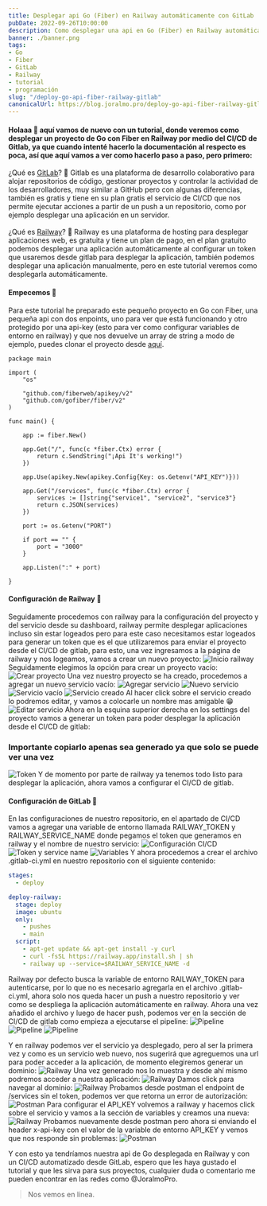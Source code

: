 ```yaml
---
title: Desplegar api Go (Fiber) en Railway automáticamente con GitLab
pubDate: 2022-09-26T10:00:00
description: Como desplegar una api en Go (Fiber) en Railway automáticamente con GitLab, para que cada vez que hagamos un push a la rama main se despliegue automáticamente.
banner: ./banner.png
tags:
- Go
- Fiber
- GitLab
- Railway
- tutorial
- programación
slug: "/deploy-go-api-fiber-railway-gitlab"
canonicalUrl: https://blog.joralmo.pro/deploy-go-api-fiber-railway-gitlab
---
```


#### Holaaa 👋 aquí vamos de nuevo con un tutorial, donde veremos como desplegar un proyecto de Go con Fiber en Railway por medio del CI/CD de Gitlab, ya que cuando intenté hacerlo la documentación al respecto es poca, así que aquí vamos a ver como hacerlo paso a paso, pero primero:

¿Qué es <a href="https://gitlab.com/" target="_blank">GitLab</a>? 🤔
Gitlab es una plataforma de desarrollo colaborativo para alojar repositorios de código, gestionar proyectos y controlar la actividad de los desarrolladores, 
muy similar a GitHub pero con algunas diferencias, también es gratis y tiene en su plan gratis el servicio de CI/CD que nos permite ejecutar acciones a partir
de un push a un repositorio, como por ejemplo desplegar una aplicación en un servidor.<br/><br/>
¿Qué es <a href="https://railway.app/" target="_blank">Railway</a>? 🤔
Railway es una plataforma de hosting para desplegar aplicaciones web, es gratuita y tiene un plan de pago, en el plan gratuito podemos desplegar una aplicación automáticamente al configurar un token que usaremos desde gitlab para desplegar la aplicación, también podemos desplegar una aplicación manualmente, pero en este tutorial veremos como desplegarla automáticamente.

#### Empecemos 🚀

Para este tutorial he preparado este pequeño proyecto en Go con Fiber, una pequeña api con dos enpoints, uno para ver que está funcionando y otro protegido por una api-key (esto para ver como configurar variables de entorno en railway) y que nos devuelve un array de string a modo de ejemplo, puedes clonar el proyecto desde <a href="https://gitlab.com/JoralmoPro/gotorailwaytutorial" target="_blank">aquí</a>.

```go:title=api-code
package main

import (
	"os"

	"github.com/fiberweb/apikey/v2"
	"github.com/gofiber/fiber/v2"
)

func main() {

	app := fiber.New()

	app.Get("/", func(c *fiber.Ctx) error {
		return c.SendString("¡Api It's working!")
	})

	app.Use(apikey.New(apikey.Config{Key: os.Getenv("API_KEY")}))

	app.Get("/services", func(c *fiber.Ctx) error {
		services := []string{"service1", "service2", "service3"}
		return c.JSON(services)
	})

	port := os.Getenv("PORT")

	if port == "" {
		port = "3000"
	}

	app.Listen(":" + port)

}
```

#### Configuración de Railway 🚀

Seguidamente procedemos con railway para la configuración del proyecto y del servicio desde su dashboard, railway permite desplegar aplicaciones incluso sin estar logeados
pero para este caso necesitamos estar logeados para generar un token que es el que utilizaremos para enviar el proyecto desde el CI/CD de gitlab, para esto, una vez ingresamos a la página de railway y nos logeamos,
vamos a crear un nuevo proyecto:
![Inicio railway](./start_railway.png)
Seguidamente elegimos la opción para crear un proyecto vacío:
![Crear proyecto](./empty_project.png)
Una vez nuestro proyecto se ha creado, procedemos a agregar un nuevo servicio vacío:
![Agregar servicio](./created_project.png)
![Nuevo servicio](./new_service.png)
![Servicio vacío](./empty_service.png)
![Servicio creado](./service_created.png)
Al hacer click sobre el servicio creado lo podremos editar, y vamos a colocarle un nombre mas amigable 😁
![Editar servicio](./change_service_name.png)
Ahora en la esquina superior derecha en los settings del proyecto vamos a generar un token para poder desplegar la aplicación desde el CI/CD de gitlab:
### Importante copiarlo apenas sea generado ya que solo se puede ver una vez
![Token](./gitlab_token.png)
Y de momento por parte de railway ya tenemos todo listo para desplegar la aplicación, ahora vamos a configurar el CI/CD de gitlab.

#### Configuración de GitLab 🚀
En las configuraciones de nuestro repositorio, en el apartado de CI/CD vamos a agregar una variable de entorno llamada RAILWAY_TOKEN y RAILWAY_SERVICE_NAME donde pegamos el token que generamos en railway y el nombre de nuestro servicio:
![Configuración CI/CD](./conf_cicd.png)
![Token y service name](./variable_configuration_gitlab.png)
![Variables](./variables_added.png)
Y ahora procedemos a crear el archivo .gitlab-ci.yml en nuestro repositorio con el siguiente contenido:
```yml:title=.gitlab-ci.yml
stages:
  - deploy

deploy-railway:
  stage: deploy
  image: ubuntu
  only:
    - pushes
    - main
  script:
    - apt-get update && apt-get install -y curl
    - curl -fsSL https://railway.app/install.sh | sh
    - railway up --service=$RAILWAY_SERVICE_NAME -d
```
Railway por defecto busca la variable de entorno RAILWAY_TOKEN para autenticarse, por lo que no es necesario agregarla en el archivo .gitlab-ci.yml, ahora solo nos queda hacer un push a nuestro repositorio y ver como se despliega la aplicación automáticamente en railway.
Ahora una vez añadido el archivo y luego de hacer push, podemos ver en la sección de CI/CD de gitlab como empieza a ejecutarse el pipeline:
![Pipeline](./pipeline.png)
![Pipeline](./pipeline2.png)
![Pipeline](./pipeline_railway_details.png)

Y en railway podemos ver el servicio ya desplegado, pero al ser la primera vez y como es un servicio web nuevo, nos sugerirá que agreguemos una url para poder acceder a la aplicación, de momento elegiremos generar un dominio:
![Railway](./deploy_in_railway.png)
Una vez generado nos lo muestra y desde ahí mismo podremos acceder a nuestra aplicación:
![Railway](./domain_generated.png)
Damos click para navegar al dominio:
![Railway](./visit_domain.png)
Probamos desde postman el endpoint de /services sin el token, podemos ver que retorna un error de autorización:
![Postman](./test_postman_without_token.png)
Para configurar el API_KEY volvemos a railway y hacemos click sobre el servicio y vamos a la sección de variables y creamos una nueva:
![Railway](./create_api_key.png)
Probamos nuevamente desde postman pero ahora si enviando el header x-api-key con el valor de la variable de entorno API_KEY y vemos que nos responde sin problemas:
![Postman](./test_postman_with_token.png)

Y con esto ya tendríamos nuestra api de Go desplegada en Railway y con un CI/CD automatizado desde GitLab, espero que les haya gustado el tutorial y que les sirva para sus proyectos, cualquier duda o comentario me pueden encontrar en las redes como @JoralmoPro.

> Nos vemos en línea.
